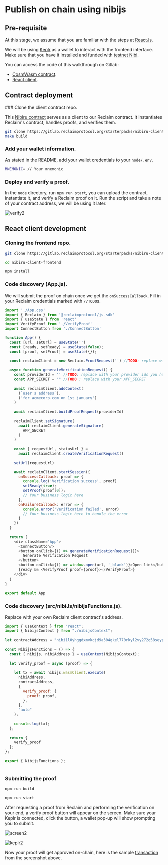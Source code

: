 
# Publish on chain using nibijs

## Pre-requisite
At this stage, we assume that you are familiar with the steps at [ReactJs](/react).

We will be using [Keplr](https://www.keplr.app/) as a wallet to interact with the frontend interface. Make sure that you have it installed and funded with [testnet Nibi](https://app.nibiru.fi/faucet).

You can access the code of this walkthrough on Gitlab:
 - [CosmWasm contract](https://gitlab.reclaimprotocol.org/starterpacks/nibiru-client-contract).
 - [React client](https://gitlab.reclaimprotocol.org/starterpacks/nibiru-client-frontend).

## Contract deployment
<Steps>
### Clone the client contract repo.

This [Nibiru contract](https://gitlab.reclaimprotocol.org/starterpacks/nibiru-client-contract) serves as a client to our Reclaim contract. It instantiates Reclaim's contract, handles proofs, and verifies them.

```bash copy
git clone https://gitlab.reclaimprotocol.org/starterpacks/nibiru-client-contract
make build
```

### Add your wallet information.

As stated in the README, add your wallet credentials to your ```node/.env```.

```bash copy
MNEMONIC= // Your mnemonic
```

### Deploy and verify a proof.

In the ```node``` directory, run ```npm run start```, you can upload the contract, instantiate it, and verify a Reclaim proof on it.
Run the script and take a note of your contract address, we will be using it later.

![verify2](/verify2.png)
</Steps>

## React client development
<Steps>

### Cloning the frontend repo.

```bash
git clone https://gitlab.reclaimprotocol.org/starterpacks/nibiru-client-frontend

cd nibiru-client-frontend

npm install
```

### Code discovery (App.js). 

We will submit the proof on chain once we get the `onSuccessCallback`. Fill in your Reclaim credentials marked with ```//TODO```s.

```js copy showLineNumbers {37-42}
import './App.css'
import { Reclaim } from '@reclaimprotocol/js-sdk'
import { useState } from 'react'
import VerifyProof from './VerifyProof'
import ConnectButton from './ConnectButton'

function App() {
  const [url, setUrl] = useState('')
  const [ready, setReady] = useState(false);
  const [proof, setProof] = useState({});

  const reclaimClient = new Reclaim.ProofRequest('') //TODO: replace with your applicationId
 
  async function generateVerificationRequest() {
    const providerId = '' //TODO: replace with your provider ids you had selected while creating the application
    const APP_SECRET = "" //TODO : replace with your APP_SECRET
 
    await reclaimClient.addContext(
      (`user's address`),
      ('for acmecorp.com on 1st january')
    )
 
    await reclaimClient.buildProofRequest(providerId)
 
    reclaimClient.setSignature(
      await reclaimClient.generateSignature(
        APP_SECRET 
      )
    )
 
    const { requestUrl, statusUrl } =
      await reclaimClient.createVerificationRequest()
 
    setUrl(requestUrl)

    await reclaimClient.startSession({
      onSuccessCallback: proof => {
        console.log('Verification success', proof)
        setReady(true);
        setProof(proof[0]);
        // Your business logic here
      },
      onFailureCallback: error => {
        console.error('Verification failed', error)
        // Your business logic here to handle the error
      }
    })
  }
 
  return (
    <div className='App'>
      <ConnectButton/>
      <button onClick={() => generateVerificationRequest()}>
        Generate Verification Request
      </button>
      <button onClick={() => window.open(url, '_blank')}>Open link</button>
      {ready && <VerifyProof proof={proof}></VerifyProof>}
    </div>
  )
}
 
export default App
```

### Code discovery (src/nibiJs/nibijsFunctions.js).

Replace with your own Reclaim client contract's address.

```js copy showLineNumbers {4}
import { useContext } from "react";
import { NibijsContext } from "./nibijsContext";
 
let contractAddress = "nibi1l0yhggdxmvkcjd9a304gkel770rkyl2vy272q58seyp5sys7486spversq";
 
const NibijsFunctions = () => {
  const { nibijs, nibiAddress } = useContext(NibijsContext);
 
  let verify_proof = async (proof) => {
 
    let tx = await nibijs.wasmClient.execute(
      nibiAddress,
      contractAddress,
      {
        verify_proof: {
          proof: proof,
        },
      },
      "auto"
    );
 
    console.log(tx);
  };
 
  return {
    verify_proof
  };
};
 
export { NibijsFunctions };
 
```

### Submitting the proof

```bash
npm run build

npm run start
```
After requesting a proof from Reclaim and performing the verification on your end, a verify proof button will appear on the screen.
Make sure your Keplr is connected, click the button, a wallet pop-up will show prompting you to submit.

![screen2](/screen2.png)


![keplr2](/keplr2.png)

Now your proof will get approved on-chain, here is the sample [transaction](https://explorer.nibiru.fi/nibiru-testnet-1/tx/5633F992530ED9919282BB4FF7568579D30C45B665CEBB2192394E2970FFB16D) from the screenshot above.
</Steps>